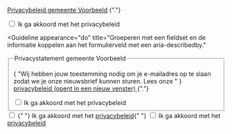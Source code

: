 <!-- @license CC0-1.0 -->


<Guideline appearance="do" title="Heel basaal, de link vlak boven het formulierveld plaatsen.">
  <Canvas language="html">
    <p>
      <a href="#">Privacybeleid gemeente Voorbeeld</a>
      {"."}
    </p>
    <input id="pb" type="checkbox" name="privacybeleid" />
    <label for="pb">Ik ga akkoord met het privacybeleid</label>
  </Canvas>
</Guideline>

<Guideline
  appearance="do"
  title="Groeperen met een fieldset en de informatie koppelen aan het formulierveld met een aria-describedby."
>
  <Canvas language="html">
    <fieldset>
      <legend>Privacystatement gemeente Voorbeeld</legend>
      <p id="desc">
        {
          "Wij hebben jouw toestemming nodig om je e-mailadres op te slaan zodat we je onze nieuwsbrief kunnen sturen. Lees onze "
        }
        <a href="#" target="_blank">
          privacybeleid (opent in een nieuw venster)
        </a>
        {"."}
      </p>
      <input type="checkbox" aria-describedby="desc" id="pvs" />
      <label for="pvs">Ik ga akkoord met het privacybeleid</label>
    </fieldset>
  </Canvas>
</Guideline>

<Guideline appearance="dont" title="Link in het label plaatsen.">
  <Canvas language="html">
    <input id="privacybeleid" type="checkbox" name="privacybeleid" />
    <label for="privacybeleid">
      {" "}
      Ik ga akkoord met het <a href="#">privacybeleid</a>{" "}
    </label>
  </Canvas>
</Guideline>

<Guideline appearance="dont" title="Link samen met het invoerveld in een impliciet label plaatsen.">
  <Canvas language="html">
    <label for="tac">
      <input id="tac" type="checkbox" name="terms-and-conditions" />
      Ik ga akkoord met het <a href="#">privacybeleid</a>
    </label>
  </Canvas>
</Guideline>
